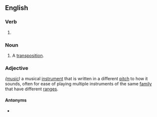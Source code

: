 ==English==

===Verb===
{{head|en|present participle}}

# {{present participle of|transpose|lang=en|nocat=1}}

===Noun===
{{en-noun}}

# A [[transposition]].

===Adjective===
''([[music]])'' a musical [[instrument]] that is written in a different [[pitch]] to how it sounds, often for ease of playing multiple instruments of the same [[family]] that have different [[range]]s.
: {{ux|en|Trumpet is a '''transposing''' instrument while trombone is not.}}

====Antonyms====
* {{l|en|non-transposing}}